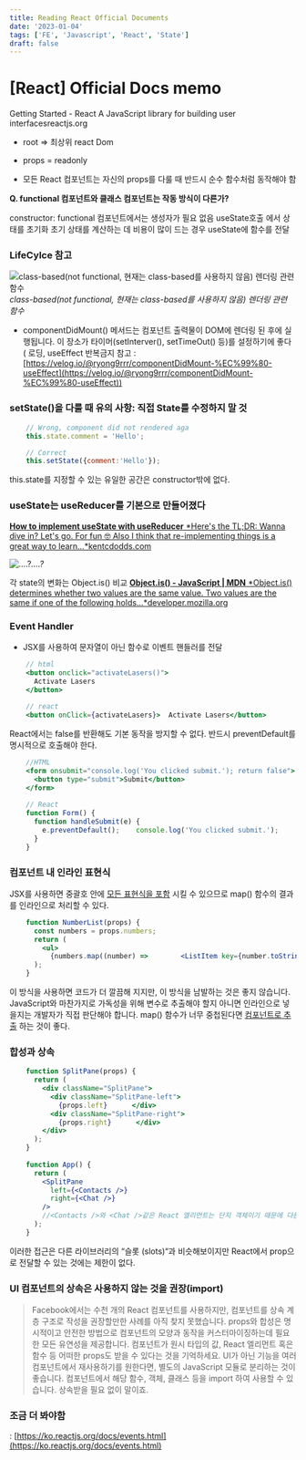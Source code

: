 ```yaml
---
title: Reading React Official Documents
date: '2023-01-04'
tags: ['FE', 'Javascript', 'React', 'State']
draft: false
---
```


# [React] Official Docs memo

Getting Started - React
A JavaScript library for building user interfacesreactjs.org

* root => 최상위 react Dom

* props = readonly

* 모든 React 컴포넌트는 자신의 props를 다룰 때 반드시 순수 함수처럼 동작해야 함

**Q. functional 컴포넌트와 클래스 컴포넌트는 작동 방식이 다른가?**

constructor: functional 컴포넌트에서는 생성자가 필요 없음
useState호출 에서 상태를 초기화
초기 상태를 계산하는 데 비용이 많이 드는 경우 useState에 함수를 전달

### LifeCylce 참고

![class-based(not functional, 현재는 class-based를 사용하지 않음) 렌더링 관련 함수](https://cdn-images-1.medium.com/max/2310/0*So5sqctZXGLNfI5c.png)*class-based(not functional, 현재는 class-based를 사용하지 않음) 렌더링 관련 함수*

* componentDidMount() 메서드는 컴포넌트 출력물이 DOM에 렌더링 된 후에 실행됩니다. 이 장소가 타이머(setInterver(), setTimeOut() 등)를 설정하기에 좋다 ( 로딩, useEffect 반복금지 참고 : [https://velog.io/@ryong9rrr/componentDidMount-%EC%99%80-useEffect](https://velog.io/@ryong9rrr/componentDidMount-%EC%99%80-useEffect))

### setState()을 다룰 때 유의 사항: 직접 State를 수정하지 말 것
```jsx
    // Wrong, component did not rendered aga
    this.state.comment = 'Hello';

    // Correct
    this.setState({comment:'Hello'});
```
this.state를 지정할 수 있는 유일한 공간은 constructor밖에 없다.

### useState는 useReducer를 기본으로 만들어졌다
[**How to implement useState with useReducer**
*Here's the TL;DR: Wanna dive in? Let's go. For fun 🤓 Also I think that re-implementing things is a great way to learn…*kentcdodds.com](https://kentcdodds.com/blog/how-to-implement-usestate-with-usereducer)

![….?](https://cdn-images-1.medium.com/max/3084/1*QaucPzpQvznviWQrzoMP-w.png)*….?*

각 state의 변화는 Object.is() 비교
[**Object.is() - JavaScript | MDN**
*Object.is() determines whether two values are the same value. Two values are the same if one of the following holds…*developer.mozilla.org](https://developer.mozilla.org/en-US/docs/Web/JavaScript/Reference/Global_Objects/Object/is#description)

### Event Handler

* JSX를 사용하여 문자열이 아닌 함수로 이벤트 핸들러를 전달
```jsx
    // html
    <button onclick="activateLasers()">
      Activate Lasers
    </button>
    
    // react
    <button onClick={activateLasers}>  Activate Lasers</button>
```

React에서는 false를 반환해도 기본 동작을 방지할 수 없다. 반드시 preventDefault를 명시적으로 호출해야 한다.

```jsx
    //HTML
    <form onsubmit="console.log('You clicked submit.'); return false">
      <button type="submit">Submit</button>
    </form>
    
    // React
    function Form() {
      function handleSubmit(e) {
        e.preventDefault();    console.log('You clicked submit.');
      }
    }
```

### 컴포넌트 내 인라인 표현식

JSX를 사용하면 중괄호 안에 [모든 표현식을 포함](https://ko.reactjs.org/docs/introducing-jsx.html#embedding-expressions-in-jsx) 시킬 수 있으므로 map() 함수의 결과를 인라인으로 처리할 수 있다.
```jsx
    function NumberList(props) {
      const numbers = props.numbers;
      return (
        <ul>
          {numbers.map((number) =>        <ListItem key={number.toString()}                  value={number} />      )}    </ul>
      );
    }
```
이 방식을 사용하면 코드가 더 깔끔해 지지만, 이 방식을 남발하는 것은 좋지 않습니다. JavaScript와 마찬가지로 가독성을 위해 변수로 추출해야 할지 아니면 인라인으로 넣을지는 개발자가 직접 판단해야 합니다. map() 함수가 너무 중첩된다면 [컴포넌트로 추출](https://ko.reactjs.org/docs/components-and-props.html#extracting-components) 하는 것이 좋다.

### 합성과 상속

```jsx
    function SplitPane(props) {
      return (
        <div className="SplitPane">
          <div className="SplitPane-left">
            {props.left}      </div>
          <div className="SplitPane-right">
            {props.right}      </div>
        </div>
      );
    }
    
    function App() {
      return (
        <SplitPane
          left={<Contacts />} 
          right={<Chat />}
        /> 
        //<Contacts />와 <Chat />같은 React 엘리먼트는 단지 객체이기 때문에 다른 데이터처럼 prop으로 전달할 수 있다.
      );
    }
```

 이러한 접근은 다른 라이브러리의 “슬롯 (slots)“과 비슷해보이지만 React에서 prop으로 전달할 수 있는 것에는 제한이 없다.

### UI 컴포넌트의 상속은 사용하지 않는 것을 권장(import)
> Facebook에서는 수천 개의 React 컴포넌트를 사용하지만, 컴포넌트를 상속 계층 구조로 작성을 권장할만한 사례를 아직 찾지 못했습니다.
> props와 합성은 명시적이고 안전한 방법으로 컴포넌트의 모양과 동작을 커스터마이징하는데 필요한 모든 유연성을 제공합니다. 컴포넌트가 원시 타입의 값, React 엘리먼트 혹은 함수 등 어떠한 props도 받을 수 있다는 것을 기억하세요.
> UI가 아닌 기능을 여러 컴포넌트에서 재사용하기를 원한다면, 별도의 JavaScript 모듈로 분리하는 것이 좋습니다. 컴포넌트에서 해당 함수, 객체, 클래스 등을 import 하여 사용할 수 있습니다. 상속받을 필요 없이 말이죠.

### 조금 더 봐야함

: [https://ko.reactjs.org/docs/events.html](https://ko.reactjs.org/docs/events.html)
